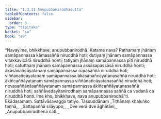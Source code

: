 ```yaml
---
title: "1.3.11 Anupubbanirodhasutta"
tableOfContents: false
sidebar:
  order: 3
type: "tipitaka"
basket: "su"
book: "a9"
---
```



<DynamicBreadcrumb />

<Division number="31" book="a9">

<Paragraph number="241" book="a9">
“Navayime, bhikkhave, anupubbanirodhā. Katame nava? Paṭhamaṃ jhānaṃ samāpannassa kāmasaññā niruddhā hoti; dutiyaṃ jhānaṃ samāpannassa vitakkavicārā niruddhā honti; tatiyaṃ jhānaṃ samāpannassa pīti niruddhā hoti; catutthaṃ jhānaṃ samāpannassa assāsapassāsā niruddhā honti; ākāsānañcāyatanaṃ samāpannassa rūpasaññā niruddhā hoti; viññāṇañcāyatanaṃ samāpannassa ākāsānañcāyatanasaññā niruddhā hoti; ākiñcaññāyatanaṃ samāpannassa viññāṇañcāyatanasaññā niruddhā hoti; nevasaññānāsaññāyatanaṃ samāpannassa ākiñcaññāyatanasaññā niruddhā hoti; saññāvedayitanirodhaṃ samāpannassa saññā ca vedanā ca niruddhā honti. Ime kho, bhikkhave, nava anupubbanirodhā”ti.

</Paragraph>
</Division>

<Paragraph number="242" type="center" book="a9">
Ekādasamaṃ.



</Paragraph>

<Paragraph number="243" type="center" book="a9">
Sattāvāsavaggo tatiyo.



</Paragraph>

<Paragraph number="244" type="center" book="a9">
Tassuddānaṃ


</Paragraph>

<Paragraph number="245" type="verses" book="a9">
_Tiṭhānaṃ khaḷuṅko taṇhā,_  
_Sattapaññā silāyupo;_  
_Dve verā dve āghātāni,_  
_Anupubbanirodhena cāti._
</Paragraph>
